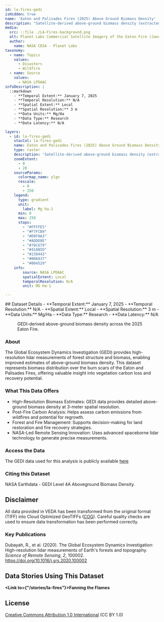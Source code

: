 ```yaml
---
id: la-fires-gedi
isHidden: true
name: 'Eaton and Palisades Fires (2025) Above Ground Biomass Density'
description: "Satellite-derived above-ground biomass density (extracted from GEDI data) over the burn scar extents of the Eaton and Palisades Fires in Southern California (2025)."
media:
  src: ::file ./LA-Fires-background.png
  alt: Planet Labs Commercial Satellite Imagery of the Eaton Fire (January 9, 2025).
  author:
    name: NASA CDSA - Planet Labs
taxonomy:
  - name: Topics
    values:
      - Disasters
      - Wildfire
  - name: Source
    values:
      - NASA LPDAAC
infoDescription: |
  ::markdown
    - **Temporal Extent:** January 7, 2025
    - **Temporal Resolution:** N/A
    - **Spatial Extent:** Local
    - **Spatial Resolution:** 3 m
    - **Data Units:** Mg/Ha
    - **Data Type:** Research
    - **Data Latency:** N/A

layers:
  - id: la-fires-gedi
    stacCol: la-fires-gedi
    name: Eaton and Palisades Fires (2025) Above Ground Biomass Density
    type: raster
    description: 'Satellite-derived above-ground biomass density (extracted from GEDI data) over the burn scar extents of the Eaton and Palisades Fires in Southern California (2025).'
    zoomExtent:
      - 0
      - 20
    sourceParams:
      colormap_name: ylgn    
      rescale:
        - 0
        - 250
    legend:
      type: gradient
      unit:
        label: Mg ha-1
      min: 0
      max: 250
      stops: 
        - "#FFFFE5"
        - "#F7FCB9"
        - "#D9F0A3"
        - "#ADDD8E"
        - "#78C679"
        - "#41AB5D"
        - "#238443"
        - "#006837"
        - "#004529"
    info:
        source: NASA LPDAAC
        spatialExtent: Local
        temporalResolution: N/A
        unit: MG Ha-1

---
```


<Block>
  <Prose>
  ## Dataset Details
    - **Temporal Extent:** January 7, 2025
    - **Temporal Resolution:** N/A
    - **Spatial Extent:** Local
    - **Spatial Resolution:** 3 m
    - **Data Units:** Mg/Ha
    - **Data Type:** Research
    - **Data Latency:** N/A
  </Prose>
<Figure>
  <Map
    datasetId='la-fires-gedi'
    layerId='la-fires-gedi'
    dateTime='2025-01-07'
    zoom={14.5}
    center={[-118.1041, 34.2066]}
  />
  <Caption
    attrAuthor='NASA'
    attrUrl='https://nasa.gov/'
  >
    GEDI-derived above-ground biomass density across the 2025 Eaton Fire.
  </Caption>
</Figure>
</Block>

<Block>
  <Prose>

  ### About

  The Global Ecosystem Dynamics Investigation (GEDI) provides high-resolution lidar measurements of forest structure and biomass, enabling improved estimates of above-ground biomass density. This dataset represents biomass distribution over the burn scars of the Eaton and Palisades Fires, offering valuable insight into vegetation carbon loss and recovery potential.

  
  </Prose>
</Block>

<Block>
  
  <Prose>

  ### What This Data Offers

  * High-Resolution Biomass Estimates: GEDI data provides detailed above-ground biomass density at 3-meter spatial resolution.
  * Post-Fire Carbon Analysis: Helps assess carbon emissions from wildfires and potential for regrowth.
  * Forest and Fire Management: Supports decision-making for land restoration and fire recovery strategies.
  * NASA-Led Remote Sensing Innovation: Uses advanced spaceborne lidar technology to generate precise measurements.
  
  </Prose>
</Block>

<Block>
  <Prose>
  
  ### Access the Data

  The GEDI data used for this analysis is publicly available [here](https://www.earthdata.nasa.gov/data/instruments/gedi-lidar)

  </Prose>
</Block>

<Block>
  <Prose>
    
  ### Citing this Dataset
  
  NASA Earthdata - GEDI Level 4A Aboveground Biomass Density.

  </Prose>
</Block>

<Block>
  <Prose>
  
  ## Disclaimer

  All data provided in VEDA has been transformed from the original format (TIFF) into Cloud Optimized GeoTIFFs ([COG](https://www.cogeo.org)). Careful quality checks are used to ensure data transformation has been performed correctly.  
  
  </Prose>
</Block>

<Block>
  <Prose>

  ### Key Publications
  
  Dubayah, R., et al. (2020). The Global Ecosystem Dynamics Investigation: High-resolution lidar measurements of Earth's forests and topography. *Science of Remote Sensing, 2*, 100002. https://doi.org/10.1016/j.srs.2020.100002

  </Prose>
</Block>

<Block>
  <Prose>
  
  ## Data Stories Using This Dataset
  
  **<Link to={"/stories/la-fires"}>Fanning the Flames</Link>**

  </Prose>
</Block>

<Block>
  <Prose>
  
  ## License
  
  [Creative Commons Attribution 1.0 International](https://creativecommons.org/publicdomain/zero/1.0/legalcode) (CC BY 1.0)

  </Prose>
</Block>

